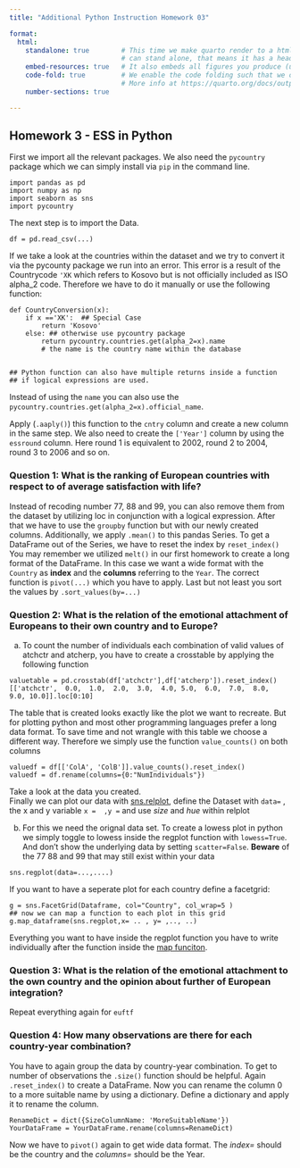 ```yaml
---
title: "Additional Python Instruction Homework 03"

format:   
  html:                     
    standalone: true        # This time we make quarto render to a html-file you view in your browser which
                            # can stand alone, that means it has a header and all css javascript needed
    embed-resources: true   # It also embeds all figures you produce (usually they would be in a directory)
    code-fold: true         # We enable the code folding such that we only need to look at code if we want
                            # More info at https://quarto.org/docs/output-formats/html-publishing.html
    number-sections: true

---
```


## Homework 3 - ESS in Python 
First we import all the relevant packages. We also need the `pycountry` package which we can simply install via `pip` in the command line.

```.python
import pandas as pd
import numpy as np
import seaborn as sns
import pycountry
```

The next step is to import the Data.

```.python
df = pd.read_csv(...)
```

If we take a look at the countries within the dataset and we try to convert it via the pycounty package we run into an error. This error is a result of the Countrycode `'XK` which refers to Kosovo but is not officially included as ISO alpha_2 code. Therefore we have to do it manually or use the following function:

```.python
def CountryConversion(x):
    if x =='XK':  ## Special Case
        return 'Kosovo'
    else: ## otherwise use pycountry package
        return pycountry.countries.get(alpha_2=x).name  
        # the name is the country name within the database


## Python function can also have multiple returns inside a function
## if logical expressions are used.
```
Instead of using the `name` you can also use the `pycountry.countries.get(alpha_2=x).official_name`. 

Apply (`.aaply()`) this function to the `cntry` column and create a new column in the same step. We also need to create the `['Year']` column by using the `essround` column. Here round 1 is equivalent to 2002, round 2 to 2004, round 3 to 2006 and so on.

### Question 1: What is the ranking of European countries with respect to of average satisfaction with life?

Instead of recoding number 77, 88 and 99, you can also remove them from the dataset by utilizing loc in conjunction with a logical expression.
After that we have to use the `groupby` function but with our newly created columns. Additionally, we apply `.mean()` to this pandas Series. To get a DataFrame out of the Series, we have to reset the index by `reset_index()`
You may remember we utilized `melt()` in our first homework to create a long format of the DataFrame. In this case we want a wide format with the `Country` as **index** and the **columns** referring to the `Year`. The correct function is `pivot(...)` which you have to apply.
Last but not least you sort the values by `.sort_values(by=...)`


### Question 2: What is the relation of the emotional attachment of Europeans to their own country and to Europe?

a. 
To count the number of individuals each combination of valid values of atchctr and atcherp, you have to create a crosstable by applying the following function 

```.python
valuetable = pd.crosstab(df['atchctr'],df['atcherp']).reset_index()[['atchctr',  0.0,  1.0,  2.0,  3.0,  4.0, 5.0,  6.0,  7.0,  8.0,  9.0, 10.0]].loc[0:10]
```
The table that is created looks exactly like the plot we want to recreate. But for plotting python and most other programming languages prefer a long data format. To save time and not wrangle with this table we choose a different way. 
Therefore we simply use the function `value_counts()` on both columns

```.python
valuedf = df[['ColA', 'ColB']].value_counts().reset_index()
valuedf = df.rename(columns={0:"NumIndividuals"})
```
Take a look at the data you created. \
Finally we can plot our data with [sns.relplot](https://seaborn.pydata.org/generated/seaborn.relplot.html), define the Dataset with `data= ` , the x and y variable `x =  ,y =  ` and use *size* and *hue* within relplot


b. 
For this we need the orignal data set. To create a lowess plot in python we simply toggle to lowess inside the regplot function with `lowess=True`. And don't show the underlying data by setting `scatter=False`. **Beware** of the 77 88 and 99 that may still exist within your data

```.python
sns.regplot(data=...,....)
```


If you want to have a seperate plot for each country define a facetgrid:

```.python
g = sns.FacetGrid(Dataframe, col="Country", col_wrap=5 )
## now we can map a function to each plot in this grid
g.map_dataframe(sns.regplot,x= .. , y= ,.., ..)
```
Everything you want to have inside the regplot function you have to write individually after the function inside the [map funciton](https://seaborn.pydata.org/generated/seaborn.FacetGrid.map_dataframe.html).



### Question 3: What is the relation of the emotional attachment to the own country and the opinion about further of European integration?

Repeat everything again for `euftf`

### Question 4: How many observations are there for each country-year combination?

You have to again group the data by country-year combination. To get to number of observations the `.size()` function should be helpful. Again `.reset_index()` to create a DataFrame. 
Now you can rename the column 0 to a more suitable name by using a dictionary.
Define a dictionary and apply it to rename the column.

```.python
RenameDict = dict({SizeColumnName: 'MoreSuitableName'})
YourDataFrame = YourDataFrame.rename(columns=RenameDict)
``` 
Now we have to `pivot()` again to get wide data format. The *index=* should be the country and the *columns=* should be the Year.



